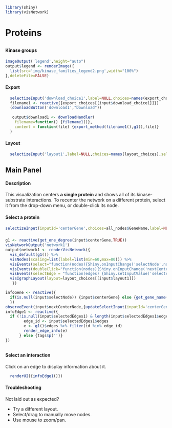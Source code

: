 ```r
library(shiny)
library(visNetwork)
```
# Proteins
##  {.sidebar data-width="200" .opening-page-text}
#### Kinase groups
```r
imageOutput('legend',height="auto")
output$legend <- renderImage({
  list(src='img/kinase_families_legend2.png',width="100%")
},deleteFile=FALSE)
```

#### Export
```r
  selectizeInput('download_choice1',label=NULL,choices=names(export_choices))
  filename1 <- reactive({export_choices[[input$download_choice1]]})
  (downloadButton('download1',"Download"))
  
   output$download1 <- downloadHandler(
    filename=function() {filename1()},
    content = function(file) {export_method(filename1(),g1(),file)}
  )
```
#### Layout 
```r
  selectizeInput('layout1',label=NULL,choices=names(layout_choices),selected="Default",multiple=FALSE)
```

## Main Panel
#### Description  {.opening-page-text}
This visualization centers <b>a single protein</b> and shows all of its kinase-substrate interactions</b>. To recenter the network on a different protein, select it from the drop-down menu, or double-click its node.

#### Select a protein
```r
selectizeInput(inputId='centerGene',choices=all_nodes$GeneName,label=NULL,selected = "STK11", multiple = F,options=list(maxOptions=4000))
``` 
### {}
```r
g1 <- reactive(get_one_degree(input$centerGene,TRUE))
visNetworkOutput('network1')
output$network1 <- renderVisNetwork({
  vis_default(g1()) %>%
  visNodes(scaling=list(label=list(min=60,max=80))) %>%
  visEvents(select="function(nodes){Shiny.onInputChange('selectNode',nodes.nodes);}") %>%
  visEvents(doubleClick="function(nodes){Shiny.onInputChange('nextCenterNode',nodes.nodes)}") %>%
  visEvents(selectEdge = "function(edges) {Shiny.setInputValue('selectedEdges1', edges);}") %>%
  visIgraphLayout(layout=layout_choices[[input$layout1]])
   })

infoGene <- reactive({
  if(is.null(input$selectNode)) {input$centerGene} else {get_gene_name(input$selectNode)}
  })
observeEvent(input$nextCenterNode,{updateSelectInput(inputId='centerGene',selected=get_gene_name(input$nextCenterNode))})
infoEdge1 <- reactive({
  if (!is.null(input$selectedEdges1) & length(input$selectedEdges1$edges)==1) {
        edge_id <- input$selectedEdges1$edges
        e <- g1()$edges %>% filter(id %in% edge_id)
        render_edge_info(e)
      } else {tags$p('')}
})
```


##  {data-width="200" .opening-page-text}
#### Select an interaction
Click on an edge to display information about it.
```r
  renderUI({infoEdge1()})
```


#### Troubleshooting
<div class="options-text">
<p>Not laid out as expected? </p>
<ul> 
  <li> Try a different layout.</li>
  <li> Select/drag to manually move nodes.</li>
  <li> Use mouse to zoom/pan.</li>
</ul>

</div>